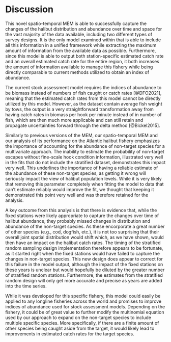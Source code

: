 # Discussion

This novel spatio-temporal MEM is able to successfully capture the changes of the halibut distribution and abundance over time and space for the vast majority of the data available, including two different types of survey designs. It is the only model examined within that is able to include all this information in a unified framework while extracting the maximum amount of information from the available data as possible. Furthermore, since this model is able to output both station-specific estimated catch rate and an overall estimated catch rate for the entire region, it both increases the amount of information available to manage this fishery while being directly comparable to current methods utilized to obtain an index of abundance.

The current stock assessment model requires the indices of abundance to be biomass instead of numbers of fish caught or catch rates [@DFO2021], meaning that the estimated catch rates from this model cannot be directly utilized by this model. However, as the dataset contain average fish weight by tows, the output is a very straightforward transformation away from having catch rates in biomass per hook per minute instead of in number of fish, which are then much more applicable and can still retain and propagate uncertainties forward through the delta method [@Bickel2015].

Similarly to previous versions of the MEM, our spatio-temporal MEM and our analysis of its performance on the Atlantic halibut fishery emphasizes the importance of accounting for the abundance of non-target species for a multivariate approach. The inability to estimate the probability of non-target escapes without fine-scale hook condition information, illustrated very well in the fits that do not include the stratified dataset, demonstrates this impact very well. This underlines the importance of having a reliable estimate of the abundance of these non-target species, as getting it wrong will seriously impact the view of halibut population levels. While it is very likely that removing this parameter completely when fitting the model to data that can't estimate reliably would improve the fit, we thought that keeping it demonstrated this point very well and was therefore retained for the analysis.

A key outcome from this analysis is that there is evidence that, while the fixed stations were likely appropriate to capture the changes over time of halibut abundance, they probably missed changes in distribution and abundance of the non-target species. As these encorporate a great number of other species (e.g., cod, dogfish, etc.), it is not too surprising that their overall joint spatial distribution would shift which, as we have shown, would then have an impact on the halibut catch rates. The timing of the stratified random sampling design implementation therefore appears to be fortunate, as it started right when the fixed stations would have failed to capture the changes in non-target species. This new design does appear to correct for this failure in the model output, although the impact of the fixed stations on these years is unclear but would hopefully be diluted by the greater number of stratified random stations. Furthermore, the estimates from the stratified random design will only get more accurate and precise as years are added into the time series.

While it was developed for this specific fishery, this model could easily be applied to any longline fisheries across the world and promises to improve indices of abundance used for stock assessment models. Depending on the fishery, it could be of great value to further modify the multinomial equation used by our approach to expand on the non-target species to include multiple specific species. More specifically, if there are a finite amount of other species being caught aside from the target, it would likely lead to improvements in estimated catch rates for the target species.
